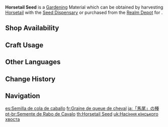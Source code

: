 {{Item Infobox
|id           = 130016
|image        = Item Horsetail Seed.png
|type         = Gardening Materials
|group        = Orderly Meadow
|invCategory  = Seed Dispensary
|description  = A seed obtained from the [[Seed Dispensary]]. A quality seed full of life, just waiting to be planted in the fields of the Realm Within. After some time, it will grow into a [[Horsetail]].
|source1      = Harvesting [[Horsetail]] with the [[Seed Dispensary]]
|source2      = [[Serenitea Pot/Realm Depot|Realm Depot]]
}}
'''Horsetail Seed''' is a [[Gardening]] Material which can be obtained by harvesting [[Horsetail]] with the [[Seed Dispensary]] or purchased from the [[Realm Depot]] for {{Item|Realm Currency|30|x=5}}.

==Shop Availability==
{{Shop Availability|currency=Realm Currency}}

==Craft Usage==
{{Craft Usage}}

==Other Languages==
{{Other Languages
|default_hidden = 1
|en      = Horsetail Seed
|zhs     = 「马尾」的种子
|zhs_rm  = "Mǎwěi" de Zhǒngzǐ
|zht     = 「馬尾」的種子
|zht_rm  = "Mǎwěi" de Zhǒngzǐ
|ja      = 「馬尾」の種
|ja_rm   = "Babi" no Tane
|ko      = 「말총」 씨앗
|es      = Semilla de cola de caballo
|fr      = Graine de queue de cheval
|ru      = Семена конского хвоста
|th      = Horsetail Seed
|vi      = Hạt Giống Đuôi Ngựa
|de      = Pferdeschwanzsamen
|id      = Horsetail Seed
|pt      = Semente de Rabo de Cavalo
|tr      = Atkuyruğu Tohumu
|it      = Seme di equiseto
}}

==Change History==
{{Change History|2.0}}

==Navigation==
{{Material Navbox|type=Gardening Materials}}

[[es:Semilla de cola de caballo]]
[[fr:Graine de queue de cheval]]
[[ja:「馬尾」の種]]
[[pt-br:Semente de Rabo de Cavalo]]
[[th:Horsetail Seed]]
[[uk:Насіння кінського хвоста]]